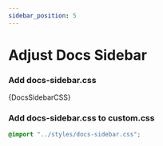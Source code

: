 ```yaml
---
sidebar_position: 5
---
```



# Adjust Docs Sidebar

### Add docs-sidebar.css

<CodeBlock title="src/styles/docs-sidebar.css" language="css">
  {DocsSidebarCSS}
</CodeBlock>

### Add docs-sidebar.css to custom.css

```css title="src/css/custom.css"
@import "../styles/docs-sidebar.css";
```
